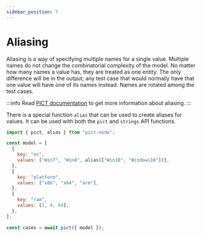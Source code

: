 ```yaml
---
sidebar_position: 7
---
```


# Aliasing

Aliasing is a way of specifying multiple names for a single value. Multiple names do not change the combinatorial complexity of the model. No matter how many names a value has, they are treated as one entity. The only difference will be in the output; any test case that would normally have that one value will have one of its names instead. Names are rotated among the test cases.

:::info
Read [PICT documentation](https://github.com/Microsoft/pict/blob/main/doc/pict.md#aliasing) to get more information about aliasing.
:::

There is a special function `alias` that can be used to create aliases for values. It can be used with both the `pict` and `strings` API functions.

```js
import { pict, alias } from "pict-node";

const model = [
  {
    key: "os",
    values: ["Win7", "Win8", alias(["Win10", "Windows10"])],
  },
  {
    key: "platform",
    values: ["x86", "x64", "arm"],
  },
  {
    key: "ram",
    values: [1, 4, 64],
  },
];

const cases = await pict({ model });
```
